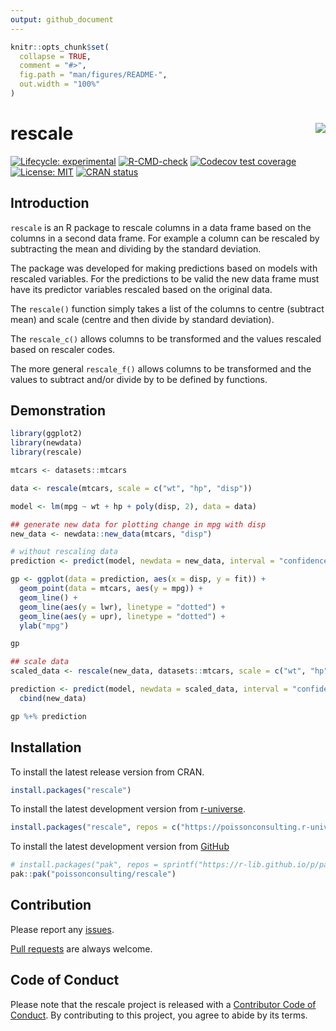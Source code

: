 ```yaml
---
output: github_document
---
```


<!-- README.md is generated from README.Rmd. Please edit that file -->

```r
knitr::opts_chunk$set(
  collapse = TRUE,
  comment = "#>",
  fig.path = "man/figures/README-",
  out.width = "100%"
)
```

# rescale <img src="man/figures/logo.png" style="float: right;" />

<!-- badges: start -->
[![Lifecycle: experimental](https://img.shields.io/badge/lifecycle-experimental-orange.svg)](https://lifecycle.r-lib.org/articles/stages.html#experimental)
[![R-CMD-check](https://github.com/poissonconsulting/rescale/actions/workflows/R-CMD-check.yaml/badge.svg)](https://github.com/poissonconsulting/rescale/actions/workflows/R-CMD-check.yaml)
[![Codecov test coverage](https://codecov.io/gh/poissonconsulting/rescale/graph/badge.svg)](https://app.codecov.io/gh/poissonconsulting/rescale)
[![License: MIT](https://img.shields.io/badge/License-MIT-blue.svg)](https://opensource.org/license/mit/)
[![CRAN status](https://www.r-pkg.org/badges/version/rescale)](https://cran.r-project.org/package=rescale)
<!-- badges: end -->

## Introduction

`rescale` is an R package to rescale columns in a data frame based on the columns in a second data frame.
For example a column can be rescaled by subtracting the mean and dividing by the standard deviation. 

The package was developed for making predictions based on models with rescaled variables.
For the predictions to be valid the new data frame must have its predictor variables rescaled based on the original data.

The `rescale()` function simply takes a list of the columns to centre (subtract mean) and scale (centre and then divide by standard deviation). 

The `rescale_c()` allows columns to be transformed and the values rescaled based on rescaler codes.

The more general `rescale_f()` allows columns to be transformed and the values to subtract and/or divide by to be defined by functions.

## Demonstration

```r
library(ggplot2)
library(newdata)
library(rescale)

mtcars <- datasets::mtcars

data <- rescale(mtcars, scale = c("wt", "hp", "disp"))

model <- lm(mpg ~ wt + hp + poly(disp, 2), data = data)

## generate new data for plotting change in mpg with disp
new_data <- newdata::new_data(mtcars, "disp")

# without rescaling data
prediction <- predict(model, newdata = new_data, interval = "confidence") |> cbind(new_data)

gp <- ggplot(data = prediction, aes(x = disp, y = fit)) +
  geom_point(data = mtcars, aes(y = mpg)) +
  geom_line() +
  geom_line(aes(y = lwr), linetype = "dotted") +
  geom_line(aes(y = upr), linetype = "dotted") +
  ylab("mpg")

gp

## scale data
scaled_data <- rescale(new_data, datasets::mtcars, scale = c("wt", "hp", "disp"))

prediction <- predict(model, newdata = scaled_data, interval = "confidence") |>
  cbind(new_data)

gp %+% prediction
```


## Installation

To install the latest release version from CRAN.
```r
install.packages("rescale")
```

To install the latest development version from [r-universe](https://poissonconsulting.r-universe.dev/rescale).
```r
install.packages("rescale", repos = c("https://poissonconsulting.r-universe.dev", "https://cloud.r-project.org"))
```

To install the latest development version from [GitHub](https://github.com/poissonconsulting/rescale)
```r
# install.packages("pak", repos = sprintf("https://r-lib.github.io/p/pak/stable/%s/%s/%s", .Platform$pkgType, R.Version()$os, R.Version()$arch))
pak::pak("poissonconsulting/rescale")
```

## Contribution

Please report any [issues](https://github.com/poissonconsulting/rescale/issues).

[Pull requests](https://github.com/poissonconsulting/rescale/pulls) are always welcome.

## Code of Conduct

Please note that the rescale project is released with a [Contributor Code of Conduct](https://contributor-covenant.org/version/2/0/CODE_OF_CONDUCT.html). By contributing to this project, you agree to abide by its terms.
